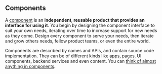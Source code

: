 ## Components

A [component](/components/component-overview) is an **independent, reusable product that provides an interface for using it**. You begin by designing the component interface to suit
your own needs, iterating over time to increase support for new needs as they come. Design every component to serve your needs, then iterate and grow others needs, fellow product teams,
or even the entire world.

Components are described by names and APIs, and contain source code implementation. They can be of different kinds like apps, pages, UI components, backend services and even content.
You can [think of almost anything in components](/thinking-in-components).
